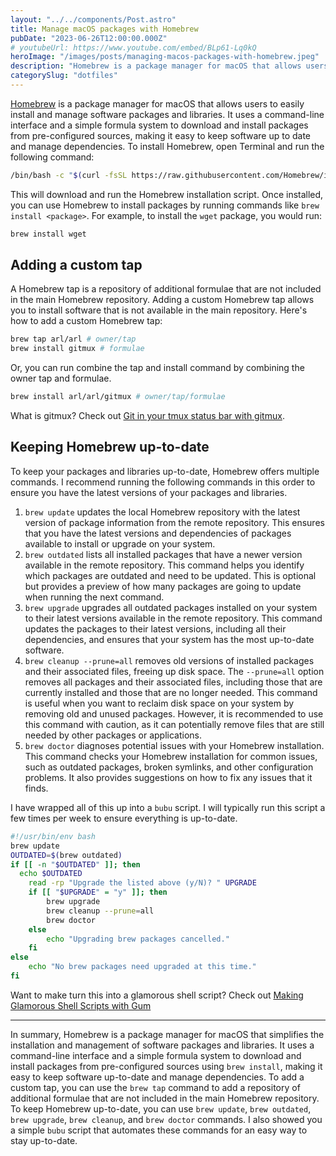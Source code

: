 ```yaml
---
layout: "../../components/Post.astro"
title: Manage macOS packages with Homebrew
pubDate: "2023-06-26T12:00:00.000Z"
# youtubeUrl: https://www.youtube.com/embed/BLp61-Lq0kQ
heroImage: "/images/posts/managing-macos-packages-with-homebrew.jpeg"
description: "Homebrew is a package manager for macOS that allows users to easily install and manage software packages and libraries."
categorySlug: "dotfiles"
---
```


[Homebrew](https://brew.sh/) is a package manager for macOS that allows users to easily install and manage software packages and libraries. It uses a command-line interface and a simple formula system to download and install packages from pre-configured sources, making it easy to keep software up to date and manage dependencies. To install Homebrew, open Terminal and run the following command:

```sh
/bin/bash -c "$(curl -fsSL https://raw.githubusercontent.com/Homebrew/install/HEAD/install.sh)"
```

This will download and run the Homebrew installation script. Once installed, you can use Homebrew to install packages by running commands like `brew install <package>`. For example, to install the `wget` package, you would run:

```sh
brew install wget
```

## Adding a custom tap

A Homebrew tap is a repository of additional formulae that are not included in the main Homebrew repository. Adding a custom Homebrew tap allows you to install software that is not available in the main repository. Here's how to add a custom Homebrew tap:

```sh
brew tap arl/arl # owner/tap
brew install gitmux # formulae
```

Or, you can run combine the tap and install command by combining the owner tap and formulae.

```sh
brew install arl/arl/gitmux # owner/tap/formulae
```

What is gitmux? Check out [Git in your tmux status bar with gitmux](/posts/git-in-your-tmux-status-bar-with-gitmux).

## Keeping Homebrew up-to-date

To keep your packages and libraries up-to-date, Homebrew offers multiple commands. I recommend running the following commands in this order to ensure you have the latest versions of your packages and libraries.

1. `brew update` updates the local Homebrew repository with the latest version of package information from the remote repository. This ensures that you have the latest versions and dependencies of packages available to install or upgrade on your system.
2. `brew outdated` lists all installed packages that have a newer version available in the remote repository. This command helps you identify which packages are outdated and need to be updated. This is optional but provides a preview of how many packages are going to update when running the next command.
3. `brew upgrade` upgrades all outdated packages installed on your system to their latest versions available in the remote repository. This command updates the packages to their latest versions, including all their dependencies, and ensures that your system has the most up-to-date software.
4. `brew cleanup --prune=all` removes old versions of installed packages and their associated files, freeing up disk space. The `--prune=all` option removes all packages and their associated files, including those that are currently installed and those that are no longer needed. This command is useful when you want to reclaim disk space on your system by removing old and unused packages. However, it is recommended to use this command with caution, as it can potentially remove files that are still needed by other packages or applications.
5. `brew doctor` diagnoses potential issues with your Homebrew installation. This command checks your Homebrew installation for common issues, such as outdated packages, broken symlinks, and other configuration problems. It also provides suggestions on how to fix any issues that it finds.

I have wrapped all of this up into a `bubu` script. I will typically run this script a few times per week to ensure everything is up-to-date.

```sh
#!/usr/bin/env bash
brew update
OUTDATED=$(brew outdated)
if [[ -n "$OUTDATED" ]]; then
  echo $OUTDATED
	read -rp "Upgrade the listed above (y/N)? " UPGRADE
	if [[ "$UPGRADE" = "y" ]]; then
		brew upgrade
		brew cleanup --prune=all
		brew doctor
	else
		echo "Upgrading brew packages cancelled."
	fi
else
	echo "No brew packages need upgraded at this time."
fi
```

Want to make turn this into a glamorous shell script? Check out [Making Glamorous Shell Scripts with Gum](/posts/making-glamorous-shell-scripts-with-gum)

---

In summary, Homebrew is a package manager for macOS that simplifies the installation and management of software packages and libraries. It uses a command-line interface and a simple formula system to download and install packages from pre-configured sources using `brew install`, making it easy to keep software up-to-date and manage dependencies. To add a custom tap, you can use the `brew tap` command to add a repository of additional formulae that are not included in the main Homebrew repository. To keep Homebrew up-to-date, you can use `brew update`, `brew outdated`, `brew upgrade`, `brew cleanup`, and `brew doctor` commands. I also showed you a simple `bubu` script that automates these commands for an easy way to stay up-to-date.
